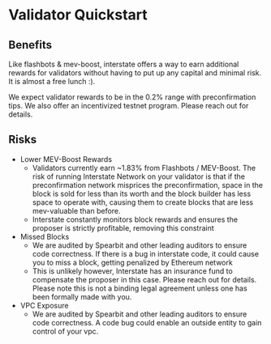 # Validator Quickstart


## Benefits 

Like flashbots & mev-boost, interstate offers a way to earn additional rewards for validators without having to put up any capital and minimal risk. It is almost a free lunch :).

We expect validator rewards to be in the 0.2% range with preconfirmation tips. We also offer an incentivized testnet program. Please reach out for details.


## Risks

- Lower MEV-Boost Rewards 
  - Validators currently earn ~1.83% from Flashbots / MEV-Boost. The risk of running Interstate Network on your validator is that if the preconfirmation network misprices the preconfirmation, space in the block is sold for less than its worth and the block builder has less space to operate with, causing them to create blocks that are less mev-valuable than before.
  - Interstate constantly monitors block rewards and ensures the proposer is strictly profitable, removing this constraint
- Missed Blocks 
  - We are audited by Spearbit and other leading auditors to ensure code correctness. If there is a bug in interstate code, it could cause you to miss a block, getting penalized by Ethereum network 
  - This is unlikely however, Interstate has an insurance fund to compensate the proposer in this case. Please reach out for details. Please note this is not a binding legal agreement unless one has been formally made with you.
- VPC Exposure
  - We are audited by Spearbit and other leading auditors to ensure code correctness. A code bug could enable an outside entity to gain control of your vpc. 